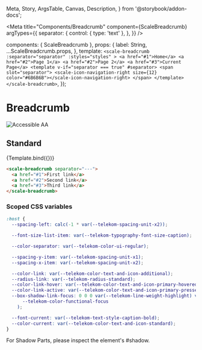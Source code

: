   Meta,
  Story,
  ArgsTable,
  Canvas,
  Description,
} from '@storybook/addon-docs';

<Meta
  title="Components/Breadcrumb"
  component={ScaleBreadcrumb}
  argTypes={{
    separator: {
      control: { type: 'text' },
    },
  }}
/>

  components: { ScaleBreadcrumb },
  props: {
    label: String,
    ...ScaleBreadcrumb.props,
  },
  template: `
    <scale-breadcrumb
      :separator="separator"
      :styles="styles"
    >
      <a href="#1">Home</a>
      <a href="#2">Page 1</a>
      <a href="#2">Page 2</a>
      <a href="#3">Current Page</a>
      <template v-if="separator === true" #separator>
        <span slot="separator">
          <scale-icon-navigation-right size={12} color="#6B6B6B"></scale-icon-navigation-right>
        </span>
      </template>
    </scale-breadcrumb>
  `,
});

<div
  style={{
    display: 'inline-flex',
    alignItems: 'center',
    justifyContent: 'space-between',
    width: '100%',
  }}
>
  <h1>Breadcrumb</h1>
  <img src="assets/aa.png" alt="Accessible AA" />
</div>

## Standard

<Canvas withSource="none">
  <Story name="Standard" args={{}}>
    {Template.bind({})}
  </Story>
</Canvas>

<ArgsTable story="Standard" />

```html
<scale-breadcrumb separator="---">
  <a href="#1">First link</a>
  <a href="#2">Second link</a>
  <a href="#3">Third link</a>
</scale-breadcrumb>
```

### Scoped CSS variables

```css
:host {
  --spacing-left: calc(-1 * var(--telekom-spacing-unit-x2));

  --font-size-list-item: var(--telekom-typography-font-size-caption);

  --color-separator: var(--telekom-color-ui-regular);

  --spacing-y-item: var(--telekom-spacing-unit-x1);
  --spacing-x-item: var(--telekom-spacing-unit-x2);

  --color-link: var(--telekom-color-text-and-icon-additional);
  --radius-link: var(--telekom-radius-standard);
  --color-link-hover: var(--telekom-color-text-and-icon-primary-hovered);
  --color-link-active: var(--telekom-color-text-and-icon-primary-pressed);
  --box-shadow-link-focus: 0 0 0 var(--telekom-line-weight-highlight) var(
      --telekom-color-functional-focus
    );

  --font-current: var(--telekom-text-style-caption-bold);
  --color-current: var(--telekom-color-text-and-icon-standard);
}
```

For Shadow Parts, please inspect the element's #shadow.
